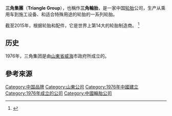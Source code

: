 {{refimprove|time=2016-10-13T01:50:19+00:00}}
'''三角集團'''（'''Triangle Group'''），也稱作'''三角輪胎'''，是一家中国[[轮胎|轮胎]]公司，生产从乘用车到施工设备、和适合特殊用途的轮胎的一系列轮胎。

截至2015年，根据轮胎和配件，它是世界上第14大的轮胎制造商。
<ref name="rank">{{Cite news|url=http://www.tyrepress.com/wp-content/uploads/2015/06/Leading-Companies-2015.pdf|title=Leading tyre manufacturers|date=May 29, 2015|publisher=Tyres & Accessories|accessdate=2016-10-13|archive-date=2017-01-10|archive-url=https://web.archive.org/web/20170110170107/http://www.tyrepress.com/wp-content/uploads/2015/06/Leading-Companies-2015.pdf|dead-url=no}}</ref>

== 历史 ==
1976年，三角集团是由[[山東省|山東省]][[威海|威海]]市政府所成立的。

== 參考來源 ==
{{Reflist}}
{{華人輪胎製造商|state=autocollapse}}

[[Category:中国品牌|Category:中国品牌]]
[[Category:山東公司|Category:山東公司]]
[[Category:1976年中國建立|Category:1976年中國建立]]
[[Category:1976年成立的公司|Category:1976年成立的公司]]
[[Category:中國輪胎公司|Category:中國輪胎公司]]